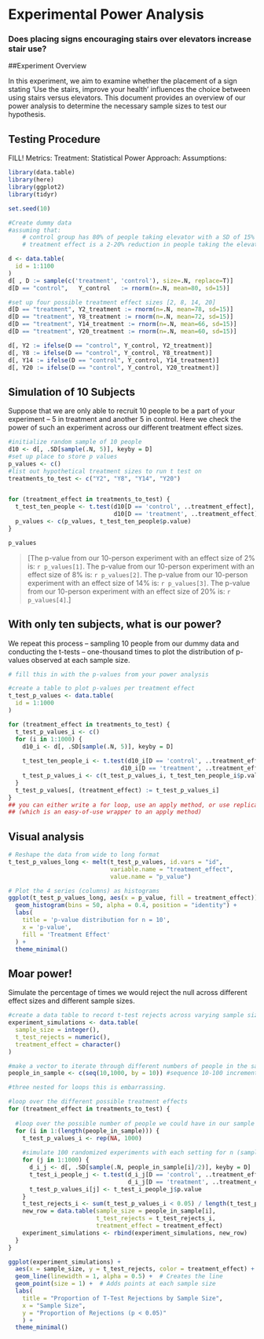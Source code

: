 # Experimental Power Analysis
### Does placing signs encouraging stairs over elevators increase stair use?

##Experiment Overview

In this experiment, we aim to examine whether the placement of a sign stating 'Use the stairs, improve your health' influences the choice between using stairs versus elevators. This document provides an overview of our power analysis to determine the necessary sample sizes to test our hypothesis.

## Testing Procedure

FILL!
Metrics: 
Treatment: 
Statistical Power Approach: 
Assumptions: 

```r
library(data.table)
library(here)
library(ggplot2)
library(tidyr)

set.seed(10)

#Create dummy data
#assuming that: 
    # control group has 80% of people taking elevator with a SD of 15%
    # treatment effect is a 2-20% reduction in people taking the elevator'

d <- data.table(
  id = 1:1100
) 
d[ , D := sample(c('treatment', 'control'), size=.N, replace=T)]
d[D == "control",   Y_control   := rnorm(n=.N, mean=80, sd=15)]

#set up four possible treatment effect sizes [2, 8, 14, 20]
d[D == "treatment", Y2_treatment := rnorm(n=.N, mean=78, sd=15)]
d[D == "treatment", Y8_treatment := rnorm(n=.N, mean=72, sd=15)]
d[D == "treatment", Y14_treatment := rnorm(n=.N, mean=66, sd=15)]
d[D == "treatment", Y20_treatment := rnorm(n=.N, mean=60, sd=15)]

d[, Y2 := ifelse(D == "control", Y_control, Y2_treatment)]
d[, Y8 := ifelse(D == "control", Y_control, Y8_treatment)]
d[, Y14 := ifelse(D == "control", Y_control, Y14_treatment)]
d[, Y20 := ifelse(D == "control", Y_control, Y20_treatment)]

```

## Simulation of 10 Subjects
Suppose that we are only able to recruit 10 people to be a part of your experiment -- 5 in treatment and another 5 in control. Here we check the power of such an experiment across our different treatment effect sizes.

```r

#initialize random sample of 10 people
d10 <- d[, .SD[sample(.N, 5)], keyby = D]
#set up place to store p values
p_values <- c()
#list out hypothetical treatment sizes to run t test on
treatments_to_test <- c("Y2", "Y8", "Y14", "Y20")


for (treatment_effect in treatments_to_test) {
  t_test_ten_people <- t.test(d10[D == 'control', ..treatment_effect],
                              d10[D == 'treatment', ..treatment_effect])
  p_values <- c(p_values, t_test_ten_people$p.value)
}

p_values

```

> [The p-value from our 10-person experiment with an effect size of 2% is: `r p_values[1]`. 
  The p-value from our 10-person experiment with an effect size of 8% is: `r p_values[2]`.
  The p-value from our 10-person experiment with an effect size of 14% is: `r p_values[3]`.
  The p-value from our 10-person experiment with an effect size of 20% is: `r p_values[4]`.]

## With only ten subjects, what is our power? 
We repeat this process -- sampling 10 people from our dummy data and conducting the t-tests -- one-thousand times to plot the distribution of p-values observed at each sample size.

```r
# fill this in with the p-values from your power analysis

#create a table to plot p-values per treatment effect
t_test_p_values <- data.table(
  id = 1:1000
) 

for (treatment_effect in treatments_to_test) {
  t_test_p_values_i <- c()
  for (i in 1:1000) {
    d10_i <- d[, .SD[sample(.N, 5)], keyby = D]
    
    t_test_ten_people_i <- t.test(d10_i[D == 'control', ..treatment_effect],
                                d10_i[D == 'treatment', ..treatment_effect])
    t_test_p_values_i <- c(t_test_p_values_i, t_test_ten_people_i$p.value)
  }
  t_test_p_values[, (treatment_effect) := t_test_p_values_i]
}
## you can either write a for loop, use an apply method, or use replicate 
## (which is an easy-of-use wrapper to an apply method)
```


## Visual analysis

```r

# Reshape the data from wide to long format
t_test_p_values_long <- melt(t_test_p_values, id.vars = "id", 
                             variable.name = "treatment_effect", 
                             value.name = "p_value")

# Plot the 4 series (columns) as histograms
ggplot(t_test_p_values_long, aes(x = p_value, fill = treatment_effect)) + 
  geom_histogram(bins = 50, alpha = 0.4, position = "identity") + 
  labs(
    title = 'p-value distribution for n = 10',
    x = 'p-value',
    fill = 'Treatment Effect'
  ) + 
  theme_minimal()

```


## Moar power! 
Simulate the percentage of times we would reject the null across different effect sizes and different sample sizes. 

```r

#create a data table to record t-test rejects across varying sample sizes
experiment_simulations <- data.table(
  sample_size = integer(),
  t_test_rejects = numeric(),
  treatment_effect = character()
)

#make a vector to iterate through different numbers of people in the sample
people_in_sample <- c(seq(10,1000, by = 10)) #sequence 10-100 increment by 10 

#three nested for loops this is embarrassing.

#loop over the different possible treatment effects
for (treatment_effect in treatments_to_test) {
  
  #loop over the possible number of people we could have in our sample
  for (i in 1:(length(people_in_sample))) {
    t_test_p_values_i <- rep(NA, 1000) 
    
    #simulate 100 randomized experiments with each setting for n (sample size)
    for (j in 1:1000) {
      d_i_j <- d[, .SD[sample(.N, people_in_sample[i]/2)], keyby = D]
      t_test_i_people_j <- t.test(d_i_j[D == 'control', ..treatment_effect],
                                  d_i_j[D == 'treatment', ..treatment_effect])
      t_test_p_values_i[j] <- t_test_i_people_j$p.value
    }
    t_test_rejects_i <- sum(t_test_p_values_i < 0.05) / length(t_test_p_values_i)
    new_row = data.table(sample_size = people_in_sample[i],
                         t_test_rejects = t_test_rejects_i, 
                         treatment_effect = treatment_effect)
    experiment_simulations <- rbind(experiment_simulations, new_row)
  }
}

```

```r

ggplot(experiment_simulations) +
  aes(x = sample_size, y = t_test_rejects, color = treatment_effect) + 
  geom_line(linewidth = 1, alpha = 0.5) +  # Creates the line
  geom_point(size = 1) +  # Adds points at each sample size
  labs(
    title = "Proportion of T-Test Rejections by Sample Size",
    x = "Sample Size",
    y = "Proportion of Rejections (p < 0.05)"
    ) +
  theme_minimal()
```


